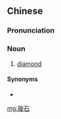 ==Chinese==
{{zh-forms|alt=𥖄石,鏇石}}

===Pronunciation===
{{zh-pron
|mn=qz,xm,zz,kh,tp,tn,km,mg,hc,tc:soān-chio̍h/lk:soǎn-chio̍h/sx,yl:soān-chiō
|cat=n
}}

===Noun===
{{zh-noun}}

# {{lb|zh|Min Nan}} [[diamond]]

====Synonyms====
* {{zh-l|金剛石}}

[[mg:璇石]]